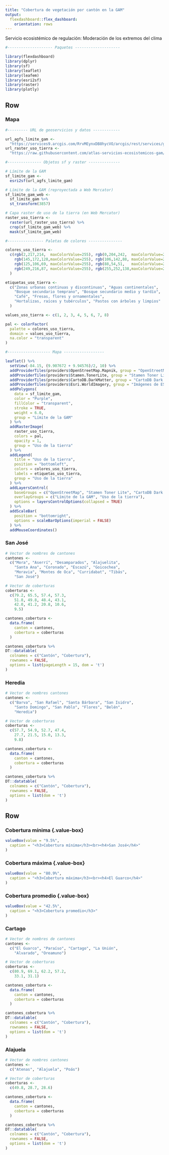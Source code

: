 ```yaml
---
title: "Cobertura de vegetación por cantón en la GAM"
output: 
  flexdashboard::flex_dashboard:
    orientation: rows
---
```

Servicio ecosistémico de regulación: Moderación de los extremos del clima
```r
#-------------------- Paquetes --------------------

library(flexdashboard)
library(dplyr)
library(sf)
library(leaflet)
library(leafem)
library(esri2sf)
library(raster)
library(plotly)

```

Row {data-height=550}
-----------------------------------------------------------------------

### Mapa {data-width=600}
```r

#--------- URL de geoservicios y datos ------------

url_agfs_limite_gam <-
  "https://services9.arcgis.com/RrvMEynxDB8hycVO/arcgis/rest/services/gam_limite_gam/FeatureServer/0"
url_raster_uso_tierra <-
  "https://raw.githubusercontent.com/atlas-servicios-ecosistemicos-gam/datos/master/uso-tierra/gam/USO_COBERTURA_GAM_WEB.tif"

#--------------- Objetos sf y raster --------------

# Límite de la GAM
sf_limite_gam <- 
  esri2sf(url_agfs_limite_gam)

# Límite de la GAM (reproyectada a Web Mercator)
sf_limite_gam_web <- 
  sf_limite_gam %>%
  st_transform(3857)

# Capa raster de uso de la tierra (en Web Mercator)
raster_uso_tierra <-
  raster(url_raster_uso_tierra) %>%
  crop(sf_limite_gam_web) %>%
  mask(sf_limite_gam_web)

#---------------- Paletas de colores ---------------

colores_uso_tierra <- 
  c(rgb(2,217,214,  maxColorValue=255), rgb(0,204,242,  maxColorValue=255), 
    rgb(145,172,128,maxColorValue=255), rgb(106,142,88, maxColorValue=255),
    rgb(125,106,69, maxColorValue=255), rgb(88,54,51,   maxColorValue=255),
    rgb(249,216,87, maxColorValue=255), rgb(255,252,138,maxColorValue=255)
  )

etiquetas_uso_tierra <- 
  c("Zonas urbanas continuas y discontinuas", "Aguas continentales", 
    "Bosque secundario temprano", "Bosque secundario medio y tardío",
    "Café", "Fresas, flores y ornamentales", 
    "Hortalizas, raíces y tubérculos", "Pastos con árboles y limpios"
  )

values_uso_tierra <- c(1, 2, 3, 4, 5, 6, 7, 8)

pal <- colorFactor(
  palette = colores_uso_tierra, 
  domain = values_uso_tierra,
  na.color = "transparent"
)

```

```r

#------------------- Mapa ------------------

leaflet() %>%
  setView(-84.15, (9.907672 + 9.94576)/2, 10) %>%
  addProviderTiles(providers$OpenStreetMap.Mapnik, group = "OpenStreetMap") %>%
  addProviderTiles(providers$Stamen.TonerLite, group = "Stamen Toner Lite") %>%
  addProviderTiles(providers$CartoDB.DarkMatter, group = "CartoDB Dark Matter") %>%
  addProviderTiles(providers$Esri.WorldImagery, group = "Imágenes de ESRI") %>%
  addPolygons(
    data = sf_limite_gam,
    color = "Purple",
    fillColor = "transparent",
    stroke = TRUE,
    weight = 6.0,
    group = "Límite de la GAM"
  ) %>%
  addRasterImage(
    raster_uso_tierra,
    colors = pal,
    opacity = 1,
    group = "Uso de la tierra"
  ) %>%
  addLegend(
    title = "Uso de la tierra",
    position = "bottomleft",
    colors = colores_uso_tierra,
    labels = etiquetas_uso_tierra,
    group = "Uso de la tierra"
  ) %>%
  addLayersControl(
    baseGroups = c("OpenStreetMap", "Stamen Toner Lite", "CartoDB Dark Matter", "Imágenes de ESRI"),
    overlayGroups = c("Límite de la GAM", "Uso de la tierra"),
    options = layersControlOptions(collapsed = TRUE)    
  ) %>%  
  addScaleBar(
    position = "bottomright",
    options = scaleBarOptions(imperial = FALSE)
  ) %>%
  addMouseCoordinates()
```

### San José {data-width=200}
```r

# Vector de nombres de cantones
cantones <- 
  c("Mora", "Aserrí", "Desamparados", "Alajuelita", 
    "Santa Ana", "Coronado", "Escazú", "Goicochea", 
    "Moravia", "Montes de Oca", "Curridabat", "Tibás", 
    "San José")

# Vector de coberturas
coberturas <- 
  c(79.2, 65.5, 57.4, 57.3, 
    51.8, 49.8, 48.4, 43.1, 
    42.0, 41.2, 20.8, 10.6,
    9.5)

cantones_cobertura <- 
  data.frame(
    canton = cantones, 
    cobertura = coberturas
  )

cantones_cobertura %>%
DT::datatable(
  colnames = c("Cantón", "Cobertura"),
  rownames = FALSE,
  options = list(pageLength = 15, dom = 't')
)

```

### Heredia {data-width=200}
```r

# Vector de nombres cantones
cantones <- 
  c("Barva", "San Rafael", "Santa Bárbara", "San Isidro", 
    "Santo Domingo", "San Pablo", "Flores", "Belén", 
    "Heredia")

# Vector de coberturas
coberturas <- 
  c(57.7, 54.9, 52.7, 47.4, 
    27.7, 21.5, 15.0, 13.3, 
    9.8)

cantones_cobertura <- 
  data.frame(
    canton = cantones, 
    cobertura = coberturas
  )

cantones_cobertura %>%
DT::datatable(
  colnames = c("Cantón", "Cobertura"),
  rownames = FALSE,
  options = list(dom = 't')
)

```

Row {data-height=450}
-----------------------------------------------------------------------

### Cobertura mínima {.value-box} {data-width=200}
```r
valueBox(value = "9.5%", 
  caption = "<h3>Cobertura mínima</h3><br><h4>San José</h4>"
)
```

### Cobertura máxima {.value-box} {data-width=200}
```r
valueBox(value = "80.9%", 
  caption = "<h3>Cobertura máxima</h3><br><h4>El Guarco</h4>"
)
```

### Cobertura promedio {.value-box} {data-width=200}
```r
valueBox(value = "42.5%", 
  caption = "<h3>Cobertura promedio</h3>"
)
```

### Cartago {data-width=200}
```r

# Vector de nombres de cantones
cantones <- 
  c("El Guarco", "Paraíso", "Cartago", "La Unión", 
    "Alvarado", "Oreamuno")

# Vector de coberturas
coberturas <- 
  c(80.9, 69.1, 62.2, 57.2, 
    33.1, 31.1)

cantones_cobertura <- 
  data.frame(
    canton = cantones, 
    cobertura = coberturas
  )

cantones_cobertura %>%
DT::datatable(
  colnames = c("Cantón", "Cobertura"),
  rownames = FALSE,
  options = list(dom = 't')
)

```

### Alajuela {data-width=200}
```r

# Vector de nombres cantones
cantones <- 
  c("Atenas", "Alajuela", "Poás")

# Vector de coberturas
coberturas <- 
  c(49.8, 28.7, 28.6)

cantones_cobertura <- 
  data.frame(
    canton = cantones, 
    cobertura = coberturas
  )

cantones_cobertura %>%
DT::datatable(
  colnames = c("Cantón", "Cobertura"),
  rownames = FALSE,
  options = list(dom = 't')
)

```